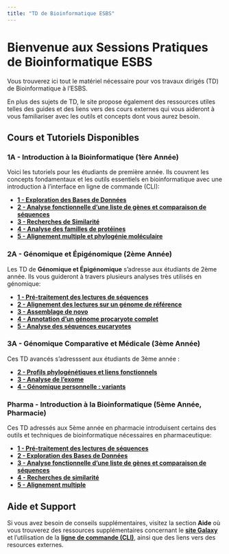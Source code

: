 ```yaml
---
title: "TD de Bioinformatique ESBS"
---
```


# Bienvenue aux Sessions Pratiques de Bioinformatique ESBS

Vous trouverez ici tout le matériel nécessaire pour vos travaux dirigés (TD) de Bioinformatique à l'ESBS.

En plus des sujets de TD, le site propose également des ressources utiles telles des guides et des liens vers des cours externes qui vous aideront à vous familiariser avec les outils et concepts dont vous aurez besoin.

## Cours et Tutoriels Disponibles

### 1A - Introduction à la Bioinformatique (1ère Année)
Voici les tutoriels pour les étudiants de première année. Ils couvrent les concepts fondamentaux et les outils essentiels en bioinformatique avec une introduction à l'interface en ligne de commande (CLI):

- **[1 - Exploration des Bases de Données](tutorials-1A/tutorial1.qmd)**
- **[2 - Analyse fonctionnelle d'une liste de gènes et comparaison de séquences](tutorials-1A/tutorial2.qmd)**
- **[3 - Recherches de Similarité](tutorials-1A/tutorial3.qmd)**
- **[4 - Analyse des familles de protéines](tutorials-1A/tutorial4.qmd)**
- **[5 - Alignement multiple et phylogénie moléculaire](tutorials-1A/tutorial5.qmd)**

### 2A - Génomique et Épigénomique (2ème Année)
Les TD de **Génomique et Épigénomique** s'adresse aux étudiants de 2ème année. Ils vous guideront à travers plusieurs analyses très utilisés en génomique:

- **[1 - Pré-traitement des lectures de séquences](tutorials-2A/tutorial1.qmd)**
- **[2 - Alignement des lectures sur un génome de référence](tutorials-2A/tutorial2.qmd)**
- **[3 - Assemblage de novo](tutorials-2A/tutorial3.qmd)**
- **[4 - Annotation d'un génome procaryote complet](tutorials-2A/tutorial4.qmd)**
- **[5 - Analyse des séquences eucaryotes](tutorials-2A/tutorial5.qmd)**

### 3A - Génomique Comparative et Médicale (3ème Année)
Ces TD avancés s'adresssent aux étudiants de 3ème année :

- **[2 - Profils phylogénétiques et liens fonctionnels](tutorials-3A/tutorial2.qmd)**
- **[3 - Analyse de l'exome](tutorials-3A/tutorial3.qmd)**
- **[4 - Génomique personnelle : variants](tutorials-3A/tutorial4.qmd)**

### Pharma - Introduction à la Bioinformatique (5ème Année, Pharmacie)
Ces TD adressés aux 5ème année en pharmacie introduisent certains des outils et techniques de bioinformatique nécessaires en pharmaceutique:

- **[1 - Pré-traitement des lectures de séquences](tutorials-pharma/tutorial1.qmd)**
- **[2 - Exploration des Bases de Données](tutorials-pharma/tutorial2.qmd)**
- **[3 - Analyse fonctionnelle d'une liste de gènes et comparaison de séquences](tutorials-pharma/tutorial3.qmd)**
- **[4 - Recherches de similarité](tutorials-pharma/tutorial4.qmd)**
- **[5 - Alignement multiple](tutorials-pharma/tutorial5.qmd)**

## Aide et Support

Si vous avez besoin de conseils supplémentaires, visitez la section **Aide** où vous trouverez des ressources supplémentaires concernant le **[site Galaxy](help/galaxy.qmd)** et l'utilisation de la **[ligne de commande (CLI)](help/cli.qmd)**, ainsi que des liens vers des resources externes.
